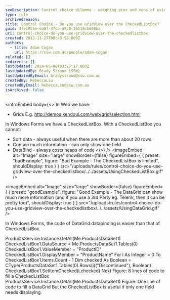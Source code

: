 ```yaml
---
seoDescription: Control choice dilemma - weighing pros and cons of using GridView over CheckedListBox in Windows Forms development.
type: rule
archivedreason:
title: Control Choice - Do you use GridView over the CheckedListBox?
guid: 4fe1955e-ea0f-47cb-a9c8-26219cb608ba
uri: control-choice-do-you-use-gridview-over-the-checkedlistbox
created: 2012-11-27T08:43:58.000Z
authors:
  - title: Adam Cogan
    url: https://ssw.com.au/people/adam-cogan
related: []
redirects: []
lastUpdated: 2024-06-08T03:27:17.000Z
lastUpdatedBy: Brady Stroud [SSW]
lastUpdatedByEmail: bradystroud@ssw.com.au
createdBy: RebeccaLiu
createdByEmail: RebeccaLiu@ssw.com.au
isArchived: false
---
```


<introEmbed
  body={<>
In Web we have:

- Grids E.g. http://demos.kendoui.com/web/grid/selection.html

In Windows Forms we have a CheckedListBox. With a CheckedListBox you cannot:

- Sort data - always useful when there are more than about 20 rows
- Contain much information - can only show one field
- DataBind - always costs heaps of code
  </>}
/>
<imageEmbed
  alt="Image"
  size="large"
  showBorder={false}
  figureEmbed={ {
    preset: "badExample",
    figure: "Bad Example - The CheckedListBox is limited",
    shouldDisplay: true
  } }
  src="/uploads/rules/control-choice-do-you-use-gridview-over-the-checkedlistbox/../../assets/UsingCheckedListBox.gif"
/>

<imageEmbed
  alt="Image"
  size="large"
  showBorder={false}
  figureEmbed={ {
    preset: "goodExample",
    figure: "Good Example - The DataGrid can show much more information (and if you use a 3rd Party eg. Telerik, then it can be pretty too)",
    shouldDisplay: true
  } }
  src="/uploads/rules/control-choice-do-you-use-gridview-over-the-checkedlistbox/../../assets/UsingDataGrid.gif"
/>

In Windows Forms, the code of DataGrid databinding is easier than that of CheckedListBox.

ProductsService.Instance.GetAll(Me.ProductsDataSet1)
CheckedListBox1.DataSource = Me.ProductsDataSet1.Tables(0)
CheckedListBox1.ValueMember = "ProductID"
CheckedListBox1.DisplayMember = "ProductName"
For i As Integer = 0 To CheckedListBox1.Items.Count - 1
Dim checked As Boolean = CType(ProductsDataSet1.Tables(0).Rows(i)("Discontinued"), Boolean)
CheckedListBox1.SetItemChecked(i,checked)
Next
Figure: 8 lines of code to fill a CheckedListBox
ProductsService.Instance.GetAll(Me.ProductsDataSet1)
Figure: One line of code to fill a DataGrid
But the CheckedListBox is useful if only one field needs displaying.
